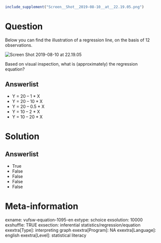 ```r
include_supplement("Screen__Shot__2019-08-10__at__22.19.05.png")
```

Question
========
Below you can find the illustration of a regression line, on the basis
of 12 observations.  
  
<img src="Screen__Shot__2019-08-10__at__22.19.05.png"
class="fr-fic fr-dii enlargeimage tvcss_2"
alt="Screen Shot 2019-08-10 at 22.19.05" />  
  
Based on visual inspection, what is (approximately) the regression
equation?

Answerlist
----------
* Y = 20 – 1 \* X
* Y = 20 – 10 \* X
* Y = 20 – 0.5 \* X
* Y = 10 – 2 \* X
* Y = 10 – 20 \* X

Solution
========








Answerlist
----------
* True
* False
* False
* False
* False

Meta-information
================
exname: vufsw-equation-1095-en
extype: schoice
exsolution: 10000
exshuffle: TRUE
exsection: inferential statistics/regression/equation
exextra[Type]: interpreting graph
exextra[Program]: NA
exextra[Language]: english
exextra[Level]: statistical literacy

